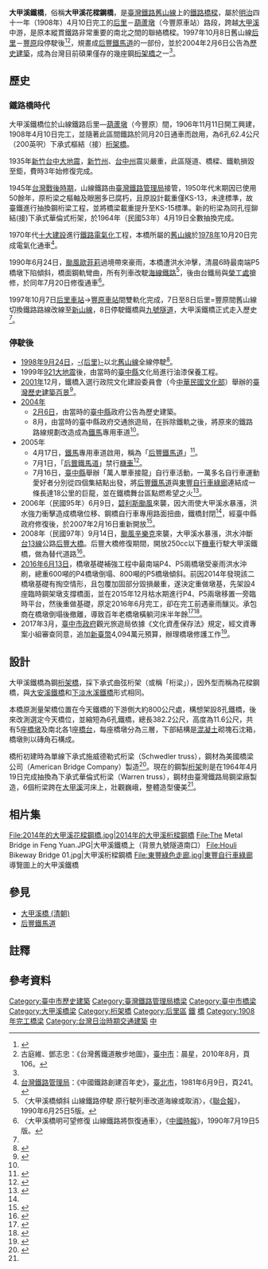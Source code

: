 {{For|臺鐵[[海岸線_(臺鐵)|海線鐵路]]跨越[[大甲溪|大甲溪]]的橋梁|下大甲溪橋}}
{{tw monument
|name       = 大甲溪鐵橋
|formername =
|image      = Houli Bikeway Bridge 02.jpg
|imagename  = 大甲溪鐵橋
|othername  =
|formalname =
|level      = 歷史建築
|class      = 橋樑
|time       = {{flagicon|Empire of Japan}}明治四十一年（1908年）
|material   =  
|location   = {{TWN}}[[臺中市|臺中市]][[豐原區|豐原區]]朴子街260號巷2弄50號旁
|open       = 全日開放
|cost       = 免費
|website    =
|reg_url    = https://nchdb.boch.gov.tw/assets/overview/historicalBuilding/20040206000005
}}
{{Infobox_Bridge
|bridge_name   = 大甲溪鐵橋
|image         = 
|image_size    = 
|caption       = 
|official_name = 大甲溪橋<ref>{{cite book|author=[[交通部臺灣鐵路管理局|臺灣鐵路管理局]]|title=《臺灣鐵路路線圖（西線）》|location=|language=zh-tw|page=|date=1965年5月}}</ref>
|also_known_as = 大甲溪鐵橋
|carries       = [[File:ROC_Taiwan_Railways_Administration_Logo.svg|20px]][[臺鐵|臺鐵]][[舊山線|舊山線]]
|crosses       = [[大甲溪|大甲溪]]
|locale        = {{ROC}}[[臺中市|臺中市]][[豐原區|豐原區]]
|maint         = 
|id            = 
|design        = [[桁架橋|桁架橋]]
|mainspan      = 
|length        = {{convert|382.2|m|0|ft}}
|width         = {{convert|7.67|m|0|ft}}
|height        = {{convert|11.6|m|0|ft}}
|clearance     = 
|below         = 
|traffic       = 
|designed_by   = 
| builder       =[[大成建設|大倉組]]{{r|鐵中}}
|begin         = {{flagicon|Empire of Japan}}1906年11月11日
|complete      = {{flagicon|Empire of Japan}}1908年4月10日
|open          = {{flagicon|Empire of Japan}}1908年4月20日
|closed        = {{flagicon|Taiwan}}1997年10月8日<ref name="三義鄉志" />（或9日<ref name="源雜誌"/><ref name="聯晚"/>）
|toll          = 
|preceded      = 埤豐橋
|followed      = [[大甲溪橋_(台鐵)|大甲溪橋]]
|map_cue       = 
|map_image     = 
|map_text      = 
|map_width     =
|coordinates   = {{coord| 24.280464 |N| 120.745827 |E|display=title,inline}}
|lat           = 
|long          = 
}}
'''大甲溪鐵橋'''，俗稱'''大甲溪花樑鋼橋'''，是[[臺灣鐵路|臺灣鐵路]][[舊山線|舊山線]]上的[[鐵路|鐵路]][[橋樑|橋樑]]，屬於[[明治|明治]]四十一年（1908年）4月10日完工的[[后里區|后里]]－[[豐原車站_(台灣)|葫蘆墩]]（今豐原車站）路段{{r|文}}，跨越[[大甲溪|大甲溪]]中游，是原本縱貫鐵路非常重要的南北之間的聯絡橋樑。1997年10月8日舊山線[[后里區|后里]]－[[豐原車站_(台灣)|豐原]]段停駛後<ref name="三義鄉志">{{cite web |url=https://webws.miaoli.gov.tw/Download.ashx?u=LzAwMS9VcGxvYWQvNDY0L3JlbGZpbGUvMTA3MjMvMTM1NDgzLzRjYTU0NDJmLWJjN2YtNDMxZS04OGI1LWM3MjAzN2NkZTYwZS5wZGY%3d&n=MjAxNTEwMTIwMjE4MDAzNzk0OTg1NjU5LnBkZg%3d%3d&icon=.pdf |pages=頁329 |language=zh-tw |title=《三義鄉誌》下冊(舊山線) 縱覽三義篇之肆〈舊山線鐵路史話〉 |format=PDF |date=2015年10月12日 |publisher=三義鄉公所 |accessdate=2021-11-14 |archive-date=2021-01-30 |archive-url=https://web.archive.org/web/20210130073551/https://webws.miaoli.gov.tw/Download.ashx?u=LzAwMS9VcGxvYWQvNDY0L3JlbGZpbGUvMTA3MjMvMTM1NDgzLzRjYTU0NDJmLWJjN2YtNDMxZS04OGI1LWM3MjAzN2NkZTYwZS5wZGY%3d&n=MjAxNTEwMTIwMjE4MDAzNzk0OTg1NjU5LnBkZg%3d%3d&icon=.pdf }}</ref><ref>古庭維、鄧志忠：《台灣舊鐵道散步地圖》，[[臺中市|臺中市]]：晨星，2010年8月，頁106。{{Zh-tw}}</ref>{{NoteTag|name=停駛|1=另一說指最後一班列車於1997年10月8日行駛通過大甲溪鐵橋，10月9日起鐵橋功成身退。<ref name="源雜誌"/><ref name="聯晚">〈大甲溪鐵橋 再見〉，《[[聯合報|聯合晚報]]》，1997年10月9日6版{{Zh-tw}}。</ref>}}，規畫成[[后豐鐵馬道|后豐鐵馬道]]的一部份，並於2004年2月6日公告為[[歷史建築_(中華民國)|歷史建築]]{{r|文}}，成為台灣目前碩果僅存的幾座鋼[[桁架橋|桁架橋]]之一<ref name="源雜誌"/>。
{{舊山線RDT}}
== 歷史 ==
=== 鐵路橋時代 ===
大甲溪鐵橋位於山線鐵路后里—[[豐原車站_(台灣)|葫蘆墩]]（今豐原）間，1906年11月11日開工興建，1908年4月10日完工，並隨著此區間鐵路於同月20日通車而啟用，為6孔62.4公尺（200英呎）下承式樞結（接）[[桁架橋|桁架橋]]{{r|鐵中}}{{r|交53}}。

1935年[[新竹台中大地震|新竹台中大地震]]，[[新竹州|新竹州]]、[[台中州|台中州]]震災嚴重，此區隧道、橋樑、鐵軌損毀至鉅，費時3年始修復完成{{r|文}}。

1945年[[台灣戰後時期|台灣戰後時期]]，山線鐵路由[[臺灣鐵路管理局|臺灣鐵路管理局]]接管，1950年代末期因已使用50餘年，原桁梁之樞軸及眼圈多已腐朽，且原設計載重僅KS-13，未達標準，故臺鐵進行抽換鋼桁梁工程，並將橋梁載重提升至KS-15標準。新的桁梁為同孔徑鉚結(接)下承式華倫式桁架，於1964年（民國53年）4月19日全數抽換完成{{r|交53}}。

1970年代[[十大建設|十大建設]]進行[[鐵路電氣化_(十大建設)|鐵路電氣化]]工程，本橋所屬的[[舊山線|舊山線]]於[[1978年|1978年]]10月20日完成電氣化通車<ref>[[交通部臺灣鐵路管理局|台灣鐵路管理局]]：《中國鐵路創建百年史》，[[臺北市|臺北市]]，1981年6月9日，頁241。{{Zh-tw}}</ref>。

1990年6月24日，[[1990年太平洋颱風季#颱風奧菲莉亞_(Ofelia)|颱風歐菲莉]]過境帶來豪雨，本橋遭洪水沖擊，清晨6時最南端P5橋墩下陷傾斜，橋面鋼軌彎曲，所有列車改駛[[海岸線_(台鐵)|海線鐵路]]<ref>〈大甲溪橋傾斜 山線鐵路停駛 原行駛列車改道海線或取消〉，《[[聯合報|聯合報]]》，1990年6月25日5版。{{Zh-tw}}</ref>，後由台鐵局與[[榮民工程公司|榮工處]]搶修，於同年7月20日修復通車<ref>〈大甲溪橋明可望修復 山線鐵路將恢復通車〉，《[[中國時報|中國時報]]》，1990年7月19日5版。{{Zh-tw}}</ref>。

1997年10月7日[[后里車站|后里車站]]→[[豐原車站_(台灣)|豐原車站]]間雙軌化完成，7日至8日后里=豐原間舊山線切換鐵路路線改線至[[臺中線|新山線]]，8日停駛鐵橋與[[舊山線九號隧道|九號隧道]]，大甲溪鐵橋正式走入歷史<ref name="三義鄉志" />{{r|文}}{{NoteTag|name=停駛}}。

=== 停駛後 ===
*[[1998年|1998年]][[9月24日|9月24日]]，[[后里車站|-{后里}-]]以北[[舊山線|舊山線]]全線停駛<ref>{{cite web|language=|url=http://trstour.com/hou-li.htm|title=〈后里車站〉|author=|publisher=《臺灣驛站之旅》網站|date=2004-2018年|accessdate=|archive-date=2020-03-29|archive-url=https://web.archive.org/web/20200329164812/http://trstour.com/hou-li.htm|dead-url=no}}{{Zh-tw}}</ref>。
*1999年[[921大地震|921大地震]]後，由當時的[[臺中縣|臺中縣]]文化局進行油漆保養工程。
*[[2001年|2001年]]12月，鐵橋入選行政院文化建設委員會（今[[中華民國文化部|中華民國文化部]]）舉辦的[[臺灣歷史建築百景|臺灣歷史建築百景]]<ref>{{Cite news|url=http://www.epochtimes.com/b5/3/3/28/n292669.htm|title=〈台灣歷史建築百景 中英對照版出爐〉|date=2005-03-03|publisher=《[[大紀元時報|大紀元時報]]》|accessdate=2020-03-29|archive-date=2020-03-29|archive-url=https://web.archive.org/web/20200329164823/https://www.epochtimes.com/b5/3/3/28/n292669.htm|dead-url=no}}{{Zh-tw}}</ref>。
*[[2004年|2004年]]
**[[2月6日|2月6日]]，由當時的[[臺中縣|臺中縣]]政府公告為歷史建築{{r|文}}。
**8月，由當時的臺中縣政府交通旅遊局，在拆除鐵軌之後，將原來的鐵路路線規劃改造成為[[鐵馬|鐵馬]]專用車道<ref name="源雜誌"/>。
*2005年
**4月17日，[[鐵馬|鐵馬]]專用車道啟用，稱為「[[后豐鐵馬道|后豐鐵馬道]]」<ref>{{Cite news|url=https://www.cmmedia.com.tw/home/articles/3772|title=〈舊山線后豐段大變身，一起來騎腳踏車吧！〉|date=2017-05-13|publisher=《[[信傳媒|信傳媒]]》|accessdate=2020-03-29|archive-date=2020-03-29|archive-url=https://web.archive.org/web/20200329164812/https://www.cmmedia.com.tw/home/articles/3772|dead-url=no}}{{Zh-tw}}</ref>。
**7月1日，「[[后豐鐵馬道|后豐鐵馬道]]」禁行[[摩托車|機車]]<ref>{{Cite news|url=http://www.epochtimes.com/b5/5/5/12/n919531.htm|title=〈台中縣后豐鐵馬道 七月一日起禁行機車〉|date=2005-05-12 7:40PM|publisher=《[[大紀元時報|大紀元時報]]》|accessdate=2020-03-29|archive-date=2020-03-29|archive-url=https://web.archive.org/web/20200329164822/https://www.epochtimes.com/b5/5/5/12/n919531.htm|dead-url=no}}{{Zh-tw}}</ref>。
**7月16日，[[臺中縣|臺中縣]]舉辦「萬人單車接龍」自行車活動，一萬多名自行車運動愛好者分別從四個集結點出發，將[[后豐鐵馬道|后豐鐵馬道]]與[[東豐自行車綠廊|東豐自行車綠廊]]連結成一條長達18公里的巨龍，並在鐵橋舞台區點燃希望之火<ref>{{Cite news|url=http://www.epochtimes.com/b5/5/7/16/n988030.htm|title=〈萬人單車接龍為94年觀光季揭幕〉|date=2005-07-16 9:48PM|publisher=《[[大紀元時報|大紀元時報]]》|accessdate=2020-03-29|archive-date=2020-03-29|archive-url=https://web.archive.org/web/20200329164813/https://www.epochtimes.com/b5/5/7/16/n988030.htm|dead-url=no}}{{Zh-tw}}</ref>。
*2006年（民國95年）6月9日，[[強烈熱帶風暴碧利斯_(2006年)|碧利斯颱風]]來襲，因大雨使大甲溪水暴漲，洪水強力衝擊造成橋墩位移、鋼橋自行車專用路面扭曲，鐵橋封閉<ref name="源雜誌"/>，經臺中縣政府修復後，於2007年2月16日重新開放<ref>{{Cite news|url=http://www.epochtimes.com/b5/7/2/14/n1622865.htm|title=〈后豐鐵馬道花樑鋼橋完成修復 重新開放〉|date=2007-02-14 4:15PM|publisher=《[[大紀元時報|大紀元時報]]》|accessdate=2020-03-29|archive-date=2020-03-29|archive-url=https://web.archive.org/web/20200329164816/https://www.epochtimes.com/b5/7/2/14/n1622865.htm|dead-url=no}}{{Zh-tw}}</ref>。
*2008年（民國97年）9月14日，[[颱風辛樂克_(2008年)|颱風辛樂克]]來襲，大甲溪水暴漲，洪水沖斷[[台13線|台13線]]公路[[后豐大橋|后豐大橋]]。后豐大橋修復期間，開放250cc以下[[摩托車|機車]]行駛大甲溪鐵橋，做為替代道路<ref>{{Cite news|url=http://www.epochtimes.com/b5/8/9/18/n2267578.htm|title=〈后豐鐵馬道 今起開放機車行駛〉|date=2008-09-18|publisher=《[[大紀元時報|大紀元時報]]》|accessdate=2020-03-29|archive-date=2020-03-29|archive-url=https://web.archive.org/web/20200329164814/https://www.epochtimes.com/b5/8/9/18/n2267578.htm|dead-url=no}}{{Zh-tw}}</ref>。
*[[2016年|2016年]][[6月13日|6月13日]]，橋墩基礎補強工程中最南端P4、P5兩橋墩受豪雨洪水沖刷，總重600噸的P4橋墩倒塌、800噸的P5橋墩傾斜。前因2014年發現該二橋墩基礎有掏空情形，且包覆加固部分毀損嚴重，遂決定重做墩基，先架設4座臨時鋼架墩支撐橋面，並在2015年12月枯水期進行P4、P5兩墩移置一旁臨時平台，然後重做基礎，原定2016年6月完工，卻在完工前遇豪雨釀災。承包商在橋墩倒塌後撤離，導致百年老橋墩橫躺河床半年餘<ref>{{Cite news|url=https://www.chinatimes.com/newspapers/20160719000523-260107|title=〈整修花樑鋼橋洪水沖倒百年橋墩重逾600噸包商束手無策〉|date=2016-07-19 04:10|publisher=《[[中國時報|中國時報]]》|accessdate=2020-03-29|archive-date=2020-03-29|archive-url=https://web.archive.org/web/20200329164807/https://www.chinatimes.com/newspapers/20160719000523-260107|dead-url=no}}{{Zh-tw}}</ref><ref>{{Cite news|url=https://www.chinatimes.com/realtimenews/20170106003330-260405|title=〈歷史建築悲歌 百年花樑橋墩倒溪半年無人問〉|date=2017-01-06 13:01|publisher=《[[中國時報|中國時報]]》|accessdate=2020-03-29|archive-date=2020-03-29|archive-url=https://web.archive.org/web/20200329164807/https://www.chinatimes.com/realtimenews/20170106003330-260405|dead-url=no}}{{Zh-tw}}</ref>。
*2017年3月，[[臺中市政府|臺中市政府]]觀光旅遊局依據《文化資產保存法》規定，經文資專案小組審查同意，追加[[新臺幣|新臺幣]]4,094萬元預算，辦理橋墩修護工作<ref>{{Cite news|url=http://www.epochtimes.com/b5/17/3/16/n8931422.htm|title=〈后豐花樑鋼橋受損 市府月底展開修護〉|date=2017-03-16 9:34PM|publisher=《[[大紀元時報|大紀元時報]]》|accessdate=2020-03-29|archive-date=2020-03-29|archive-url=https://web.archive.org/web/20200329164814/https://www.epochtimes.com/b5/17/3/16/n8931422.htm|dead-url=no}}{{Zh-tw}}</ref>。

== 設計 ==
大甲溪鐵橋為鋼[[桁架橋|桁架橋]]，採下承式曲弦桁架（或稱「桁梁」），因外型而稱為花樑鋼橋，與[[大安溪鐵橋|大安溪鐵橋]]和[[下淡水溪鐵橋|下淡水溪鐵橋]]形式相同。

本橋原測量架橋位置在今天鐵橋的下游側大約800公尺處，構想架設8孔鐵橋，後來改測選定今天橋位，並縮短為6孔鐵橋，總長382.2公尺，高度為11.6公尺，共有5座[[橋墩|橋墩]]及南北各1座[[橋台|橋台]]，每座橋墩分為三層，下部結構是[[混凝土|混凝土]]砌塊石沈箱，橋墩則以磚角石構成{{r|鐵中}}{{r|文}}。

橋桁初建時為單線下承式施威德勒式桁梁（Schwedler truss），鋼材為美國橋梁公司（American Bridge Company）製造{{r|鐵中}}<ref>{{Cite web|url=http://www.nakanihon.co.jp/gijyutsu/Shimada/BridgeData/F7ChicaSaia.pdf|title=「PDF版 橋の情報と資料 リンク目録」>海外の橋の資料>F7東アジア圏|format=PDF|date=2017-04|publisher=中日本建設コンサルタント|language=ja|accessdate=|archive-date=2020-08-06|archive-url=https://web.archive.org/web/20200806080702/https://www.nakanihon.co.jp/gijyutsu/Shimada/BridgeData/F7ChicaSaia.pdf|dead-url=no}}</ref>。現在的鋼製[[桁架_(工程)|桁架]]則是在1964年4月19日完成抽換為下承式華倫式桁梁（Warren truss）{{NoteTag|1=換梁工程分別於1964年1月31日跨2月1日夜間、3月10日跨11日夜間、4月4日跨5日夜間與4月18日跨19日夜間進行。施工時橋梁封鎖，列車改駛[[海岸線_(臺鐵)|海線鐵路]]<ref>〈大甲溪橋換樑 火車改駛海線〉，《[[聯合報|聯合報]]》，1964年1月31日、3月10日、4月18日等，2版。{{Zh-tw}}</ref><ref>〈大甲溪橋換樑 后里線今封鎖〉，《[[聯合報|聯合報]]》，1964年4月4日2版{{Zh-tw}}。</ref>。}}，鋼材由臺灣鐵路局鋼梁廠製造，6個桁梁跨在[[大甲溪|大甲溪]]河床上，壯觀巍峨，整體造型優美{{r|文}}<ref name="源雜誌"/>。

== 相片集 ==
<gallery>
File:2014年的大甲溪花樑鋼橋.jpg|2014年的大甲溪桁樑鋼橋
File:The Metal Bridge in Feng Yuan.JPG|大甲溪鐵橋上（背景九號隧道南口）
File:Houli Bikeway Bridge 01.jpg|大甲溪桁樑鋼橋
File:東豐綠色走廊.jpg|[[東豐自行車綠廊|東豐自行車綠廊]]導覽圖上的大甲溪鐵橋
</gallery>

== 參見 ==
*[[大甲溪橋_(清朝)|大甲溪橋 (清朝)]]
*[[后豐鐵馬道|后豐鐵馬道]]
==註釋==
<div class="references-small">
{{NoteFoot}}
</div>
== 參考資料 ==
{{Commons category|Houli Bikeway Bridge}}
{{reflist|refs=
<ref name="文">{{cite web |url=https://nchdb.boch.gov.tw/assets/overview/historicalBuilding/20040206000005 |language=zh-tw |title=舊山線鐵道—大甲溪鐵橋 |publisher=文化部文化資產局 |accessdate= |archive-date=2018-01-15 |archive-url=https://web.archive.org/web/20180115191447/https://nchdb.boch.gov.tw/assets/overview/historicalBuilding/20040206000005 |dead-url=no }}</ref>
<ref name="源雜誌">{{cite journal|language=zh-tw|url=https://www.tri.org.tw/per/90/P56.pdf|title=〈來去后豐、東豐騎鐵馬 走鐵橋過隧道逛綠的奇異之旅〉|journal=《源》雜誌 |edition=100年11-12月|volume=90期|pages=頁56-59|author=姚佩妏|publisher=[[台灣綜合研究院|台灣綜合研究院]]|year=2011|accessdate=2014-06-11}}</ref>
<ref name="交53">{{cite book|language=zh-tw|author=交通部交通研究所|title=[[中華民國|中華民國]]53年《交通年鑑》|location=[[臺北市|臺北市]]|page=頁94|date=1965年10月}}</ref>
<ref name="鐵中">{{cite book |url=http://dl.ndl.go.jp/info:ndljp/pid/805264 |author= |title=《臺灣鐵道史》中卷（未定稿） |publisher=[[臺灣總督府交通局鐵道部|臺灣總督府鐵道部]] |language=ja |location=[[臺北市|臺北]] |page=頁174、229～241 |date=1911年3月25日，日本[[國立國會圖書館|國立國會圖書館]]數位典藏 |access-date=2020年3月29日 |archive-date=2020年8月6日 |archive-url=https://web.archive.org/web/20200806080821/https://dl.ndl.go.jp/info:ndljp/pid/805264 |dead-url=no }}</ref>
}}

{{台中市文化資產}}
{{臺灣鐵道史}}
{{臺灣歷史建築百景}}
[[Category:臺中市歷史建築|Category:臺中市歷史建築]]
[[Category:臺灣鐵路管理局橋梁|Category:臺灣鐵路管理局橋梁]]
[[Category:臺中市橋梁|Category:臺中市橋梁]]
[[Category:大甲溪橋梁|Category:大甲溪橋梁]]
[[Category:桁架橋|Category:桁架橋]]
[[Category:后里區|Category:后里區]]
[[Category:臺中市交通史|鐵]]
[[Category:豐原區交通|橋]]
[[Category:1908年完工橋梁|Category:1908年完工橋梁]]
[[Category:台灣日治時期交通建築|Category:台灣日治時期交通建築]]
[[Category:臺灣鐵路文化資產|中]]